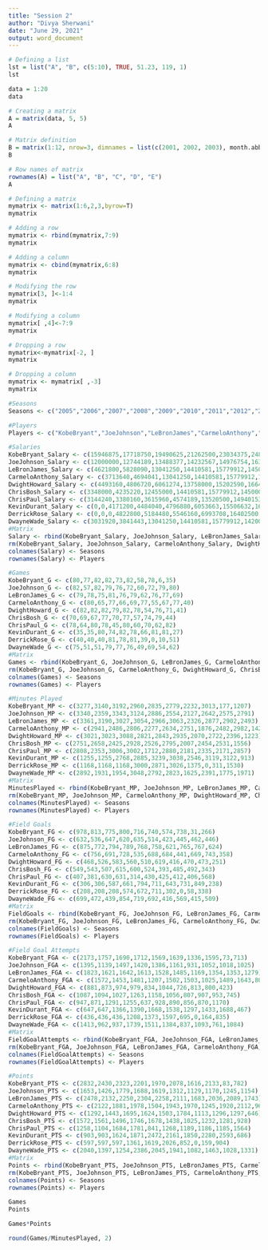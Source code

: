 ---
title: "Session 2"
author: "Divya Sherwani"
date: "June 29, 2021"
output: word_document
---
```{r}
# Defining a list
lst = list("A", "B", c(5:10), TRUE, 51.23, 119, 1)
lst
```

```{r}
data = 1:20
data
```

```{r}
# Creating a matrix
A = matrix(data, 5, 5)
A
```

```{r}
# Matrix definition
B = matrix(1:12, nrow=3, dimnames = list(c(2001, 2002, 2003), month.abb[4:7]))
B
```

```{r}
# Row names of matrix
rownames(A) = list("A", "B", "C", "D", "E")
A
```


```{r}
# Defining a matrix
mymatrix <- matrix(1:6,2,3,byrow=T)
mymatrix
```

```{r}
# Adding a row
mymatrix <- rbind(mymatrix,7:9)
mymatrix
```

```{r}
# Adding a column
mymatrix <- cbind(mymatrix,6:8)
mymatrix
```

```{r}
# Modifying the row
mymatrix[3, ]<-1:4
mymatrix
```

```{r}
# Modifying a column
mymatrix[ ,4]<-7:9
mymatrix
```

```{r}
# Dropping a row
mymatrix<-mymatrix[-2, ]
mymatrix
```

```{r}
# Dropping a column
mymatrix <- mymatrix[ ,-3]
mymatrix
```

```{r}
#Seasons
Seasons <- c("2005","2006","2007","2008","2009","2010","2011","2012","2013","2014")

#Players
Players <- c("KobeBryant","JoeJohnson","LeBronJames","CarmeloAnthony","DwightHoward","ChrisBosh","ChrisPaul","KevinDurant","DerrickRose","DwayneWade")

#Salaries
KobeBryant_Salary <- c(15946875,17718750,19490625,21262500,23034375,24806250,25244493,27849149,30453805,23500000)
JoeJohnson_Salary <- c(12000000,12744189,13488377,14232567,14976754,16324500,18038573,19752645,21466718,23180790)
LeBronJames_Salary <- c(4621800,5828090,13041250,14410581,15779912,14500000,16022500,17545000,19067500,20644400)
CarmeloAnthony_Salary <- c(3713640,4694041,13041250,14410581,15779912,17149243,18518574,19450000,22407474,22458000)
DwightHoward_Salary <- c(4493160,4806720,6061274,13758000,15202590,16647180,18091770,19536360,20513178,21436271)
ChrisBosh_Salary <- c(3348000,4235220,12455000,14410581,15779912,14500000,16022500,17545000,19067500,20644400)
ChrisPaul_Salary <- c(3144240,3380160,3615960,4574189,13520500,14940153,16359805,17779458,18668431,20068563)
KevinDurant_Salary <- c(0,0,4171200,4484040,4796880,6053663,15506632,16669630,17832627,18995624)
DerrickRose_Salary <- c(0,0,0,4822800,5184480,5546160,6993708,16402500,17632688,18862875)
DwayneWade_Salary <- c(3031920,3841443,13041250,14410581,15779912,14200000,15691000,17182000,18673000,15000000)
#Matrix
Salary <- rbind(KobeBryant_Salary, JoeJohnson_Salary, LeBronJames_Salary, CarmeloAnthony_Salary, DwightHoward_Salary, ChrisBosh_Salary, ChrisPaul_Salary, KevinDurant_Salary, DerrickRose_Salary, DwayneWade_Salary)
rm(KobeBryant_Salary, JoeJohnson_Salary, CarmeloAnthony_Salary, DwightHoward_Salary, ChrisBosh_Salary, LeBronJames_Salary, ChrisPaul_Salary, DerrickRose_Salary, DwayneWade_Salary, KevinDurant_Salary)
colnames(Salary) <- Seasons
rownames(Salary) <- Players

#Games 
KobeBryant_G <- c(80,77,82,82,73,82,58,78,6,35)
JoeJohnson_G <- c(82,57,82,79,76,72,60,72,79,80)
LeBronJames_G <- c(79,78,75,81,76,79,62,76,77,69)
CarmeloAnthony_G <- c(80,65,77,66,69,77,55,67,77,40)
DwightHoward_G <- c(82,82,82,79,82,78,54,76,71,41)
ChrisBosh_G <- c(70,69,67,77,70,77,57,74,79,44)
ChrisPaul_G <- c(78,64,80,78,45,80,60,70,62,82)
KevinDurant_G <- c(35,35,80,74,82,78,66,81,81,27)
DerrickRose_G <- c(40,40,40,81,78,81,39,0,10,51)
DwayneWade_G <- c(75,51,51,79,77,76,49,69,54,62)
#Matrix
Games <- rbind(KobeBryant_G, JoeJohnson_G, LeBronJames_G, CarmeloAnthony_G, DwightHoward_G, ChrisBosh_G, ChrisPaul_G, KevinDurant_G, DerrickRose_G, DwayneWade_G)
rm(KobeBryant_G, JoeJohnson_G, CarmeloAnthony_G, DwightHoward_G, ChrisBosh_G, LeBronJames_G, ChrisPaul_G, DerrickRose_G, DwayneWade_G, KevinDurant_G)
colnames(Games) <- Seasons
rownames(Games) <- Players

#Minutes Played
KobeBryant_MP <- c(3277,3140,3192,2960,2835,2779,2232,3013,177,1207)
JoeJohnson_MP <- c(3340,2359,3343,3124,2886,2554,2127,2642,2575,2791)
LeBronJames_MP <- c(3361,3190,3027,3054,2966,3063,2326,2877,2902,2493)
CarmeloAnthony_MP <- c(2941,2486,2806,2277,2634,2751,1876,2482,2982,1428)
DwightHoward_MP <- c(3021,3023,3088,2821,2843,2935,2070,2722,2396,1223)
ChrisBosh_MP <- c(2751,2658,2425,2928,2526,2795,2007,2454,2531,1556)
ChrisPaul_MP <- c(2808,2353,3006,3002,1712,2880,2181,2335,2171,2857)
KevinDurant_MP <- c(1255,1255,2768,2885,3239,3038,2546,3119,3122,913)
DerrickRose_MP <- c(1168,1168,1168,3000,2871,3026,1375,0,311,1530)
DwayneWade_MP <- c(2892,1931,1954,3048,2792,2823,1625,2391,1775,1971)
#Matrix
MinutesPlayed <- rbind(KobeBryant_MP, JoeJohnson_MP, LeBronJames_MP, CarmeloAnthony_MP, DwightHoward_MP, ChrisBosh_MP, ChrisPaul_MP, KevinDurant_MP, DerrickRose_MP, DwayneWade_MP)
rm(KobeBryant_MP, JoeJohnson_MP, CarmeloAnthony_MP, DwightHoward_MP, ChrisBosh_MP, LeBronJames_MP, ChrisPaul_MP, DerrickRose_MP, DwayneWade_MP, KevinDurant_MP)
colnames(MinutesPlayed) <- Seasons
rownames(MinutesPlayed) <- Players

#Field Goals
KobeBryant_FG <- c(978,813,775,800,716,740,574,738,31,266)
JoeJohnson_FG <- c(632,536,647,620,635,514,423,445,462,446)
LeBronJames_FG <- c(875,772,794,789,768,758,621,765,767,624)
CarmeloAnthony_FG <- c(756,691,728,535,688,684,441,669,743,358)
DwightHoward_FG <- c(468,526,583,560,510,619,416,470,473,251)
ChrisBosh_FG <- c(549,543,507,615,600,524,393,485,492,343)
ChrisPaul_FG <- c(407,381,630,631,314,430,425,412,406,568)
KevinDurant_FG <- c(306,306,587,661,794,711,643,731,849,238)
DerrickRose_FG <- c(208,208,208,574,672,711,302,0,58,338)
DwayneWade_FG <- c(699,472,439,854,719,692,416,569,415,509)
#Matrix
FieldGoals <- rbind(KobeBryant_FG, JoeJohnson_FG, LeBronJames_FG, CarmeloAnthony_FG, DwightHoward_FG, ChrisBosh_FG, ChrisPaul_FG, KevinDurant_FG, DerrickRose_FG, DwayneWade_FG)
rm(KobeBryant_FG, JoeJohnson_FG, LeBronJames_FG, CarmeloAnthony_FG, DwightHoward_FG, ChrisBosh_FG, ChrisPaul_FG, KevinDurant_FG, DerrickRose_FG, DwayneWade_FG)
colnames(FieldGoals) <- Seasons
rownames(FieldGoals) <- Players

#Field Goal Attempts
KobeBryant_FGA <- c(2173,1757,1690,1712,1569,1639,1336,1595,73,713)
JoeJohnson_FGA <- c(1395,1139,1497,1420,1386,1161,931,1052,1018,1025)
LeBronJames_FGA <- c(1823,1621,1642,1613,1528,1485,1169,1354,1353,1279)
CarmeloAnthony_FGA <- c(1572,1453,1481,1207,1502,1503,1025,1489,1643,806)
DwightHoward_FGA <- c(881,873,974,979,834,1044,726,813,800,423)
ChrisBosh_FGA <- c(1087,1094,1027,1263,1158,1056,807,907,953,745)
ChrisPaul_FGA <- c(947,871,1291,1255,637,928,890,856,870,1170)
KevinDurant_FGA <- c(647,647,1366,1390,1668,1538,1297,1433,1688,467)
DerrickRose_FGA <- c(436,436,436,1208,1373,1597,695,0,164,835)
DwayneWade_FGA <- c(1413,962,937,1739,1511,1384,837,1093,761,1084)
#Matrix
FieldGoalAttempts <- rbind(KobeBryant_FGA, JoeJohnson_FGA, LeBronJames_FGA, CarmeloAnthony_FGA, DwightHoward_FGA, ChrisBosh_FGA, ChrisPaul_FGA, KevinDurant_FGA, DerrickRose_FGA, DwayneWade_FGA)
rm(KobeBryant_FGA, JoeJohnson_FGA, LeBronJames_FGA, CarmeloAnthony_FGA, DwightHoward_FGA, ChrisBosh_FGA, ChrisPaul_FGA, KevinDurant_FGA, DerrickRose_FGA, DwayneWade_FGA)
colnames(FieldGoalAttempts) <- Seasons
rownames(FieldGoalAttempts) <- Players

#Points
KobeBryant_PTS <- c(2832,2430,2323,2201,1970,2078,1616,2133,83,782)
JoeJohnson_PTS <- c(1653,1426,1779,1688,1619,1312,1129,1170,1245,1154)
LeBronJames_PTS <- c(2478,2132,2250,2304,2258,2111,1683,2036,2089,1743)
CarmeloAnthony_PTS <- c(2122,1881,1978,1504,1943,1970,1245,1920,2112,966)
DwightHoward_PTS <- c(1292,1443,1695,1624,1503,1784,1113,1296,1297,646)
ChrisBosh_PTS <- c(1572,1561,1496,1746,1678,1438,1025,1232,1281,928)
ChrisPaul_PTS <- c(1258,1104,1684,1781,841,1268,1189,1186,1185,1564)
KevinDurant_PTS <- c(903,903,1624,1871,2472,2161,1850,2280,2593,686)
DerrickRose_PTS <- c(597,597,597,1361,1619,2026,852,0,159,904)
DwayneWade_PTS <- c(2040,1397,1254,2386,2045,1941,1082,1463,1028,1331)
#Matrix
Points <- rbind(KobeBryant_PTS, JoeJohnson_PTS, LeBronJames_PTS, CarmeloAnthony_PTS, DwightHoward_PTS, ChrisBosh_PTS, ChrisPaul_PTS, KevinDurant_PTS, DerrickRose_PTS, DwayneWade_PTS)
rm(KobeBryant_PTS, JoeJohnson_PTS, LeBronJames_PTS, CarmeloAnthony_PTS, DwightHoward_PTS, ChrisBosh_PTS, ChrisPaul_PTS, KevinDurant_PTS, DerrickRose_PTS, DwayneWade_PTS)
colnames(Points) <- Seasons
rownames(Points) <- Players

Games
Points
```

```{r}
Games*Points
```
```{r}
round(Games/MinutesPlayed, 2)
```
